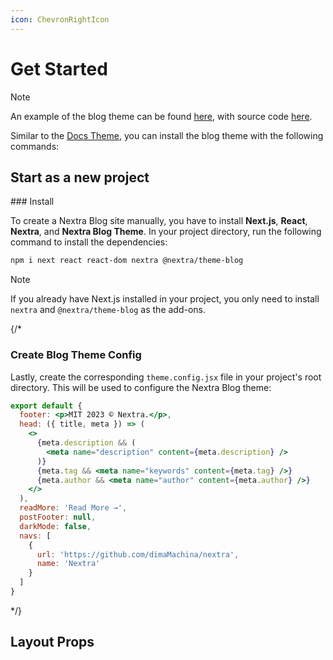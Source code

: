 ```yaml
---
icon: ChevronRightIcon
---
```



# Get Started

> [!NOTE]
>
> An example of the blog theme can be found [here](https://demo.vercel.blog),
> with source code [here](https://github.com/vercel/nextjs-portfolio-starter).

Similar to the [Docs Theme](/docs/docs-theme/start), you can install the blog
theme with the following commands:

## Start as a new project

<Steps>
### Install

To create a Nextra Blog site manually, you have to install **Next.js**,
**React**, **Nextra**, and **Nextra Blog Theme**. In your project directory, run
the following command to install the dependencies:

```sh npm2yarn
npm i next react react-dom nextra @nextra/theme-blog
```

> [!NOTE]
>
> If you already have Next.js installed in your project, you only need to
> install `nextra` and `@nextra/theme-blog` as the add-ons.

<InstallNextraTheme />

<ExampleCode example="blog" filePath="app/layout.jsx" />

{/*

### Create Blog Theme Config

Lastly, create the corresponding `theme.config.jsx` file in your project's root
directory. This will be used to configure the Nextra Blog theme:

```jsx filename="theme.config.jsx"
export default {
  footer: <p>MIT 2023 © Nextra.</p>,
  head: ({ title, meta }) => (
    <>
      {meta.description && (
        <meta name="description" content={meta.description} />
      )}
      {meta.tag && <meta name="keywords" content={meta.tag} />}
      {meta.author && <meta name="author" content={meta.author} />}
    </>
  ),
  readMore: 'Read More →',
  postFooter: null,
  darkMode: false,
  navs: [
    {
      url: 'https://github.com/dimaMachina/nextra',
      name: 'Nextra'
    }
  ]
}
```

*/}

<ReadyToGo />

</Steps>

## Layout Props

<APIDocs
  componentName="Layout"
  packageName="../packages/theme-blog"
/>
